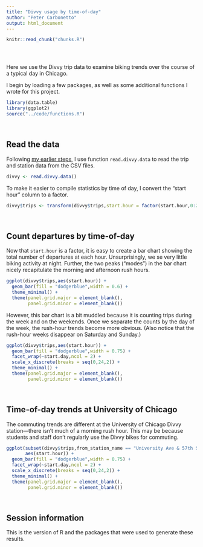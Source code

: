 ```yaml
---
title: "Divvy usage by time-of-day"
author: "Peter Carbonetto"
output: html_document
---
```


<!-- Define defaults shared by all workflowr files. -->
```r
knitr::read_chunk("chunks.R")
```

<!-- Update knitr chunk options -->
```r
```

<!-- Insert the date the file was last updated -->
```r
```

<!-- Insert the code version (Git commit SHA1) if Git repository
 exists and R package git2r is installed -->
```r
```

Here we use the Divvy trip data to examine biking trends over the
course of a typical day in Chicago.

I begin by loading a few packages, as well as some additional
functions I wrote for this project.

```r
library(data.table)
library(ggplot2)
source("../code/functions.R")
```
<br>

## Read the data

Following [my earlier steps](first-glance.html), I use function
`read.divvy.data` to read the trip and station data from the CSV
files.

```r
divvy <- read.divvy.data()
```

To make it easier to compile statistics by time of day, I convert the
"start hour" column to a factor.

```r
divvy$trips <- transform(divvy$trips,start.hour = factor(start.hour,0:23))
```
<br>

## Count departures by time-of-day

Now that `start.hour` is a factor, it is easy to create a bar chart
showing the total number of departures at each hour. Unsurprisingly,
we se very little biking activity at night. Further, the two peaks
("modes") in the bar chart nicely recapitulate the morning and
afternoon rush hours.

```r
ggplot(divvy$trips,aes(start.hour)) +
  geom_bar(fill = "dodgerblue",width = 0.6) +
  theme_minimal() +
  theme(panel.grid.major = element_blank(),
        panel.grid.minor = element_blank())
```

However, this bar chart is a bit muddled because it is counting trips
during the week and on the weekends. Once we separate the counts by
the day of the week, the rush-hour trends become more obvious. (Also
notice that the rush-hour weeks disappear on Saturday and Sunday.)

```r
ggplot(divvy$trips,aes(start.hour)) +
  geom_bar(fill = "dodgerblue",width = 0.75) +
  facet_wrap(~start.day,ncol = 2) +
  scale_x_discrete(breaks = seq(0,24,2)) +
  theme_minimal() +
  theme(panel.grid.major = element_blank(),
        panel.grid.minor = element_blank())
```
<br>

## Time-of-day trends at University of Chicago

The commuting trends are different at the University of Chicago Divvy
station---there isn't much of a morning rush hour. This may be because
students and staff don't regularly use the Divvy bikes for commuting.

```r
ggplot(subset(divvy$trips,from_station_name == "University Ave & 57th St"),
       aes(start.hour)) +
  geom_bar(fill = "dodgerblue",width = 0.75) +
  facet_wrap(~start.day,ncol = 2) +
  scale_x_discrete(breaks = seq(0,24,2)) +
  theme_minimal() +
  theme(panel.grid.major = element_blank(),
        panel.grid.minor = element_blank())
```

<br>

## Session information

This is the version of R and the packages that were used to generate
these results.

```r
```
